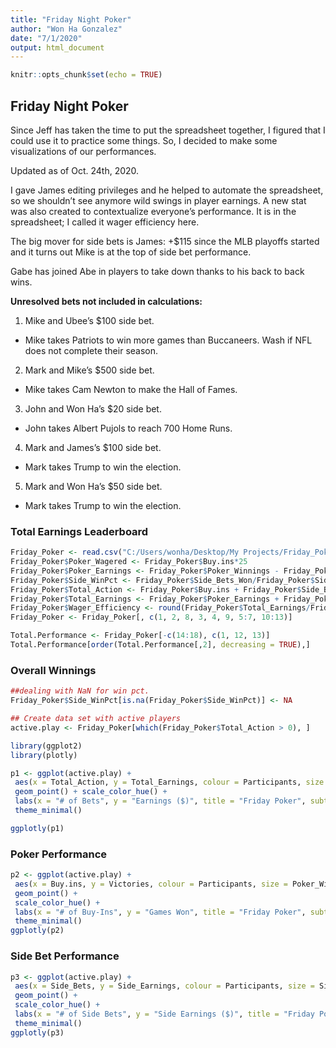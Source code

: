 ---
title: "Friday Night Poker"
author: "Won Ha Gonzalez"
date: "7/1/2020"
output: html_document
---

```{r setup, include=FALSE}
knitr::opts_chunk$set(echo = TRUE)
```

## Friday Night Poker

Since Jeff has taken the time to put the spreadsheet together, I figured that I could use it to practice some things.  So, I decided to make some visualizations of our performances.

Updated as of Oct. 24th, 2020. 

I gave James editing privileges and he helped to automate the spreadsheet, so we shouldn't see anymore wild swings in player earnings. A new stat was also created to contextualize everyone's performance. It is in the spreadsheet; I called it wager efficiency here.

The big mover for side bets is James: +$115 since the MLB playoffs started and it turns out Mike is at the top of side bet performance.

Gabe has joined Abe in players to take down thanks to his back to back wins.

**Unresolved bets not included in calculations:**

1. Mike and Ubee's $100 side bet.  
+ Mike takes Patriots to win more games than Buccaneers.  Wash if NFL does not complete their season.
2. Mark and Mike's $500 side bet.
+ Mike takes Cam Newton to make the Hall of Fames.
3. John and Won Ha's $20 side bet.
+ John takes Albert Pujols to reach 700 Home Runs.
4. Mark and James's $100 side bet.
+ Mark takes Trump to win the election.
5. Mark and Won Ha's $50 side bet.
+ Mark takes Trump to win the election.

### Total Earnings Leaderboard

```{r Tot.Earn, echo=F}
Friday_Poker <- read.csv("C:/Users/wonha/Desktop/My Projects/Friday_Poker.csv")
Friday_Poker$Poker_Wagered <- Friday_Poker$Buy.ins*25
Friday_Poker$Poker_Earnings <- Friday_Poker$Poker_Winnings - Friday_Poker$Poker_Wagered 
Friday_Poker$Side_WinPct <- Friday_Poker$Side_Bets_Won/Friday_Poker$Side_Bets
Friday_Poker$Total_Action <- Friday_Poker$Buy.ins + Friday_Poker$Side_Bets
Friday_Poker$Total_Earnings <- Friday_Poker$Poker_Earnings + Friday_Poker$Side_Earnings
Friday_Poker$Wager_Efficiency <- round(Friday_Poker$Total_Earnings/Friday_Poker$Total_Action, 2)
Friday_Poker <- Friday_Poker[, c(1, 2, 8, 3, 4, 9, 5:7, 10:13)]

Total.Performance <- Friday_Poker[-c(14:18), c(1, 12, 13)]
Total.Performance[order(Total.Performance[,2], decreasing = TRUE),]
```

### Overall Winnings

```{r overall, echo=F, message=F, fig.height=7, fig.width=10}
##dealing with NaN for win pct.
Friday_Poker$Side_WinPct[is.na(Friday_Poker$Side_WinPct)] <- NA

## Create data set with active players
active.play <- Friday_Poker[which(Friday_Poker$Total_Action > 0), ]

library(ggplot2)
library(plotly)

p1 <- ggplot(active.play) + 
 aes(x = Total_Action, y = Total_Earnings, colour = Participants, size = Wager_Efficiency) +
 geom_point() + scale_color_hue() + 
 labs(x = "# of Bets", y = "Earnings ($)", title = "Friday Poker", subtitle = "Total Earnings vs. Total Bets Made", color = "Players", size = "Wager Efficiency") +
 theme_minimal()

ggplotly(p1)
```

### Poker Performance

```{r poker, echo=FALSE, fig.height=7, message=F, fig.width=10}
p2 <- ggplot(active.play) +
 aes(x = Buy.ins, y = Victories, colour = Participants, size = Poker_Winnings) +
 geom_point() +
 scale_color_hue() +
 labs(x = "# of Buy-Ins", y = "Games Won", title = "Friday Poker", subtitle = "Poker Results", color = "Players", size = "Money Earned") +
 theme_minimal()
ggplotly(p2)
```

### Side Bet Performance

```{r side, echo=F, message=F, fig.height=7, fig.width=11}
p3 <- ggplot(active.play) +
 aes(x = Side_Bets, y = Side_Earnings, colour = Participants, size = Side_WinPct) +
 geom_point() +
 scale_color_hue() +
 labs(x = "# of Side Bets", y = "Side Earnings ($)", title = "Friday Poker", subtitle = "Side Bets", color = "Players", size = "Win Pct.") +
 theme_minimal()
ggplotly(p3)
```



